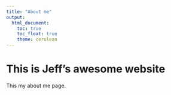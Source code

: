 ```yaml
---
title: "About me"
output: 
  html_document:
    toc: true
    toc_float: true
    theme: cerulean
---
```


# This is Jeff's awesome website

This my about me page.
